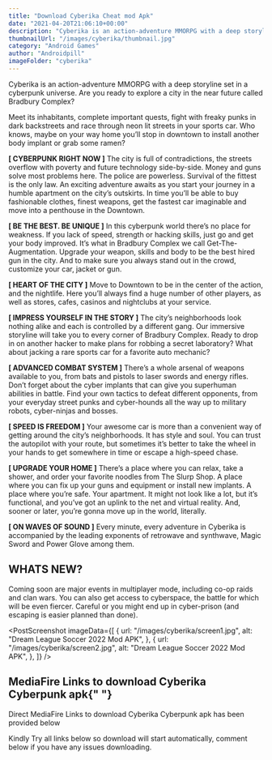 ```yaml
---
title: "Download Cyberika Cheat mod Apk"
date: "2021-04-20T21:06:10+00:00"
description: "Cyberika is an action-adventure MMORPG with a deep storyline set in a cyberpunk universe."
thumbnailUrl: "/images/cyberika/thumbnail.jpg"
category: "Android Games"
author: "Androidpill"
imageFolder: "cyberika"
---
```



Cyberika is an action-adventure MMORPG with a deep storyline set in a cyberpunk universe. Are you ready to explore a city in the near future called Bradbury Complex?

Meet its inhabitants, complete important quests, fight with freaky punks in dark backstreets and race through neon lit streets in your sports car. Who knows, maybe on your way home you’ll stop in downtown to install another body implant or grab some ramen?

**[ CYBERPUNK RIGHT NOW ]**
The city is full of contradictions, the streets overflow with poverty and future technology side-by-side. Money and guns solve most problems here. The police are powerless. Survival of the fittest is the only law. An exciting adventure awaits as you start your journey in a humble apartment on the city’s outskirts. In time you’ll be able to buy fashionable clothes, finest weapons, get the fastest car imaginable and move into a penthouse in the Downtown.

**[ BE THE BEST. BE UNIQUE ]**
In this cyberpunk world there’s no place for weakness. If you lack of speed, strength or hacking skills, just go and get your body improved. It’s what in Bradbury Complex we call Get-The-Augmentation. Upgrade your weapon, skills and body to be the best hired gun in the city. And to make sure you always stand out in the crowd, customize your car, jacket or gun.

**[ HEART OF THE CITY ]**
Move to Downtown to be in the center of the action, and the nightlife. Here you’ll always find a huge number of other players, as well as stores, cafes, casinos and nightclubs at your service.

<NativeBanners type={2} />

**[ IMPRESS YOURSELF IN THE STORY ]**
The city’s neighborhoods look nothing alike and each is controlled by a different gang. Our immersive storyline will take you to every corner of Bradbury Complex. Ready to drop in on another hacker to make plans for robbing a secret laboratory? What about jacking a rare sports car for a favorite auto mechanic?

**[ ADVANCED COMBAT SYSTEM ]**
There’s a whole arsenal of weapons available to you, from bats and pistols to laser swords and energy rifles. Don’t forget about the cyber implants that can give you superhuman abilities in battle. Find your own tactics to defeat different opponents, from your everyday street punks and cyber-hounds all the way up to military robots, cyber-ninjas and bosses.

**[ SPEED IS FREEDOM ]**
Your awesome car is more than a convenient way of getting around the city’s neighborhoods. It has style and soul. You can trust the autopilot with your route, but sometimes it’s better to take the wheel in your hands to get somewhere in time or escape a high-speed chase.

**[ UPGRADE YOUR HOME ]**
There’s a place where you can relax, take a shower, and order your favorite noodles from The Slurp Shop. A place where you can fix up your guns and equipment or install new implants. A place where you’re safe. Your apartment. It might not look like a lot, but it’s functional, and you’ve got an uplink to the net and virtual reality. And, sooner or later, you’re gonna move up in the world, literally.

**[ ON WAVES OF SOUND ]**
Every minute, every adventure in Cyberika is accompanied by the leading exponents of retrowave and synthwave, Magic Sword and Power Glove among them.

## WHATS NEW?

Coming soon are major events in multiplayer mode, including co-op raids and clan wars. You can also get access to cyberspace, the battle for which will be even fiercer. Careful or you might end up in cyber-prison (and escaping is easier planned than done).

<PostScreenshot
  imageData={[
    {
      url: "/images/cyberika/screen1.jpg",
      alt: "Dream League Soccer 2022 Mod APK",
    },
    {
      url: "/images/cyberika/screen2.jpg",
      alt: "Dream League Soccer 2022 Mod APK",
    },
  ]}
/>
## MediaFire Links to download Cyberika Cyberpunk apk{" "}

Direct MediaFire Links to download
Cyberika Cyberpunk apk has been provided below

<DownloadLinks
  url="https://stickervillain.com/q5qfg8veup?key=ee3100f4306f4ef023600190f239b221"
  text="DOWNLOAD LINK 1"
/>
<DownloadLinks
  url="https://stickervillain.com/q5qfg8veup?key=ee3100f4306f4ef023600190f239b221"
  text="DOWNLOAD LINK 2"
/>

<DownloadLinks
  url="https://stickervillain.com/q5qfg8veup?key=ee3100f4306f4ef023600190f239b221"
  text="DOWNLOAD LINK 3"
/>

<p class="text-center text-sm ">
  Kindly Try all links below so download will start automatically, comment below
  if you have any issues downloading.
</p>
